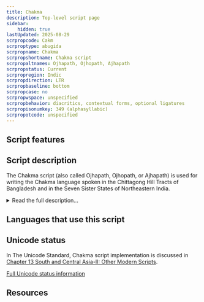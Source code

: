 ```yaml
---
title: Chakma
description: Top-level script page
sidebar:
    hidden: true
lastUpdated: 2025-08-29
scrpropcode: Cakm
scrproptype: abugida
scrpropname: Chakma
scrpropshortname: Chakma script
scrpropaltnames: Ojhapath, Ojhopath, Ajhapath
scrpropstatus: Current
scrpropregion: Indic
scrpropdirection: LTR
scrpropbaseline: bottom
scrpropcase: no
scrpropwspace: unspecified
scrpropbehavior: diacritics, contextual forms, optional ligatures
scrpropisonumkey: 349 (alphasyllabic)
scrpropotcode: unspecified
---
```



## Script features

<ScriptInfo />

## Script description

The Chakma script (also called Ojhapath, Ojhopath, or Ajhapath) is used for writing the Chakma language spoken in the Chittagong Hill Tracts of Bangladesh and in the Seven Sister States of Northeastern India.

<details>
<summary>Read the full description...</summary>There are slight variations in the forms of the letters used in the two countries. The script is related to Mon Khmer and Myanmar, and many of the letters closely resemble Myanmar letters. It is also being adapted and extended for writing Tanchangya, a related language spoken in Bangladesh.

The script is descended from Brahmi, and is an abugida. Each consonant contains an inherent vowel, which can be modified by attaching one of thirteen vowel diacritics to the consonant. Vowels which are pronounced at the start of a syllable are written either with four independent vowel letters (representing a, i, u, e) or by adding the appropriate vowel diacritic to the independent letter 'a'.

A virama symbol called _maayaa_ is used to mute the inherent vowel so that consonant clusters can be represented. Consonant clusters which combine the letters ya, ra, la, wa, na, ba, ma and ha can also be written using conjuncts. In the past there was a wider range of letters which could be written using conjuncts but these are no longer so common.

There are three symbols to indicate phonological processes; these are commonly found in scripts derived from Sanskrit. _Candrabindu_ and _anusvara_ indicate nasalization of a vowel. _Visarga_ indicates aspiration of a preceding consonant. These can sometimes be used in combination.

The Chakma script uses two Brahmic punctuation marks: _danda_ and _double danda_, which indicate the end of a sentence and (in poetry) the end of a verse, respectively. There are also two script-specific punctuation marks: a question mark and a mark to indicate the end of a section. Script-specific numerals from 0-9 are used, alongside Bengali and, to a lesser extent, Myanmar, numerals.

Historically, the script was used to write folk music, epic poems, Buddhist teachings, and for documenting traditional medicinal practices. Today, literacy in Chakma is low, although it is taught up to primary level in the Chakma Autonomous District in Mizoram, India. Most young Chakma speakers do not use the script; rather, they read and write their language using Bengali or Latin letters.
</details>

## Languages that use this script

<WsList script='Cakm' wsMax='5' />

## Unicode status

In The Unicode Standard, Chakma script implementation is discussed in [Chapter 13 South and Central Asia-II: Other Modern Scripts](http://www.unicode.org/versions/latest/ch13.pdf).


[Full Unicode status information](/scrlang/unicode/cakm-unicode)

## Resources

<ScriptResources detailSummary='seemore' />

